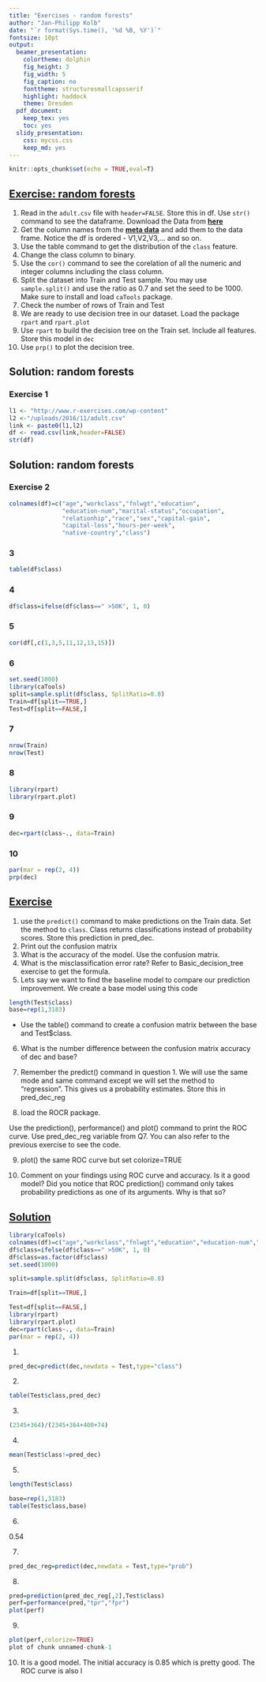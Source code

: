 ```yaml
---
title: "Exercises - random forests"
author: "Jan-Philipp Kolb"
date: "`r format(Sys.time(), '%d %B, %Y')`"
fontsize: 10pt
output:
  beamer_presentation: 
    colortheme: dolphin
    fig_height: 3
    fig_width: 5
    fig_caption: no
    fonttheme: structuresmallcapsserif
    highlight: haddock
    theme: Dresden
  pdf_document: 
    keep_tex: yes
    toc: yes
  slidy_presentation: 
    css: mycss.css
    keep_md: yes
---
```


```r
knitr::opts_chunk$set(echo = TRUE,eval=T)
```

## [Exercise: random forests](https://www.r-exercises.com/2016/12/29/intermediate-tree-1/)

<!--
1
-->

1) Read in the `adult.csv` file with `header=FALSE`. Store this in df. Use `str()` command to see the dataframe. Download the Data from [**here**](http://www.r-exercises.com/wp-content/uploads/2016/11/adult.csv)
<!--
2

You are given the meta_data that goes with the CSV.
-->
2) Get the column names from the [**meta data**](http://www.r-exercises.com/wp-content/uploads/2016/11/adult_names.txt) and add them to the data frame. Notice the df is ordered - V1,V2,V3,... and so on. 
<!--
As a side note, it is always best practice to use that to match and see if all the columns are read in correctly.
-->
3) Use the table command to get the distribution of the `class` feature.
4) Change the class column to binary.
5) Use the `cor()` command to see the corelation of all the numeric and integer columns including the class column. 
<!--
Remember that numbers close to 1 means high corelation and number close to 0 means low. 
This will give you a rough idea for feature selection
-->
6) Split the dataset into Train and Test sample. You may use `sample.split()` and use the ratio as 0.7 and set the seed to be 1000. Make sure to install and load `caTools` package.
7) Check the number of rows of Train and Test
8) We are ready to use decision tree in our dataset. Load the package `rpart` and `rpart.plot` 
<!--
If it is not installed, then use the `install.packages()` commmand.
-->
9) Use `rpart` to build the decision tree on the Train set. Include all features. Store this model in `dec`
10) Use `prp()` to plot the decision tree. 
<!--
If you get any error use `par(mar = rep(2, 4))` before the `prp()` command
-->

## Solution: random forests 

### Exercise 1

```r
l1 <- "http://www.r-exercises.com/wp-content"
l2 <-"/uploads/2016/11/adult.csv"
link <- paste0(l1,l2)
df <- read.csv(link,header=FALSE)
str(df)
```

<!--
## 'data.frame':	15916 obs. of  15 variables:
##  $ V1 : int  39 50 38 53 28 37 49 52 31 42 ...
##  $ V2 : Factor w/ 9 levels " ?"," Federal-gov",..: 8 7 5 5 5 5 5 7 5 5 ...
##  $ V3 : int  77516 83311 215646 234721 338409 284582 160187 209642 45781 159449 ...
##  $ V4 : Factor w/ 16 levels " 10th"," 11th",..: 10 10 12 2 10 13 7 12 13 10 ...
##  $ V5 : int  13 13 9 7 13 14 5 9 14 13 ...
##  $ V6 : Factor w/ 7 levels " Divorced"," Married-AF-spouse",..: 5 3 1 3 3 3 4 3 5 3 ...
##  $ V7 : Factor w/ 15 levels " ?"," Adm-clerical",..: 2 5 7 7 11 5 9 5 11 5 ...
##  $ V8 : Factor w/ 6 levels " Husband"," Not-in-family",..: 2 1 2 1 6 6 2 1 2 1 ...
##  $ V9 : Factor w/ 5 levels " Amer-Indian-Eskimo",..: 5 5 5 3 3 5 3 5 5 5 ...
##  $ V10: Factor w/ 2 levels " Female"," Male": 2 2 2 2 1 1 1 2 1 2 ...
##  $ V11: int  2174 0 0 0 0 0 0 0 14084 5178 ...
##  $ V12: int  0 0 0 0 0 0 0 0 0 0 ...
##  $ V13: int  40 13 40 40 40 40 16 45 50 40 ...
##  $ V14: Factor w/ 41 levels " ?"," Cambodia",..: 39 39 39 39 6 39 23 39 39 39 ...
##  $ V15: Factor w/ 2 levels " <=50K"," >50K": 1 1 1 1 1 1 1 2 2 2 ...
-->

## Solution: random forests 

### Exercise 2  


```r
colnames(df)=c("age","workclass","fnlwgt","education",
               "education-num","marital-status","occupation",
               "relationhip","race","sex","capital-gain",
               "capital-loss","hours-per-week",
               "native-country","class")
```

### 3


```r
table(df$class)
```


<!--
##  <=50K   >50K 
##  12097   3819
-->

### 4

```r
df$class=ifelse(df$class==" >50K", 1, 0)
```

### 5



```r
cor(df[,c(1,3,5,11,12,13,15)])
```



<!--
##                        age       fnlwgt education-num capital-gain
## age             1.00000000 -0.079506361    0.02668698  0.066466487
## fnlwgt         -0.07950636  1.000000000   -0.04671504  0.000653693
## education-num   0.02668698 -0.046715043    1.00000000  0.117453069
## capital-gain    0.06646649  0.000653693    0.11745307  1.000000000
## capital-loss    0.06176551 -0.012139341    0.08090257 -0.031685331
## hours-per-week  0.05659864 -0.012345724    0.14528405  0.075715672
## class           0.22920766 -0.013067759    0.32856870  0.221049951
##                capital-loss hours-per-week       class
## age              0.06176551     0.05659864  0.22920766
## fnlwgt          -0.01213934    -0.01234572 -0.01306776
## education-num    0.08090257     0.14528405  0.32856870
## capital-gain    -0.03168533     0.07571567  0.22104995
## capital-loss     1.00000000     0.05439109  0.15366554
## hours-per-week   0.05439109     1.00000000  0.22544319
## class            0.15366554     0.22544319  1.00000000
-->



### 6

```r
set.seed(1000)
library(caTools)
split=sample.split(df$class, SplitRatio=0.8)
Train=df[split==TRUE,]
Test=df[split==FALSE,]
```

### 7  

```r
nrow(Train)
nrow(Test)
```

### 8  

```r
library(rpart)
library(rpart.plot)
```

### 9  

```r
dec=rpart(class~., data=Train)
```


### 10 

```r
par(mar = rep(2, 4))
prp(dec)
```


## [Exercise](https://www.r-exercises.com/2017/01/05/intermediate-tree-2/)

1) use the `predict()` command to make predictions on the Train data. Set the method to `class`. Class returns classifications instead of probability scores. Store this prediction in pred_dec.
2) Print out the confusion matrix
3) What is the accuracy of the model. Use the confusion matrix.
4) What is the misclassification error rate? Refer to Basic_decision_tree exercise to get the formula.
5) Lets say we want to find the baseline model to compare our prediction improvement. We create a base model using this code

```r
length(Test$class)
base=rep(1,3183)
```

- Use the table() command to create a confusion matrix between the base and Test$class.

6) What is the number difference between the confusion matrix accuracy of dec and base?

7) Remember the predict() command in question 1. We will use the same mode and same command except we will set the method to “regression”. This gives us a probability estimates. Store this in pred_dec_reg

8) load the ROCR package.

Use the prediction(), performance() and plot() command to print the ROC curve. Use pred_dec_reg variable from Q7. You can also refer to the previous exercise to see the code.

9) plot() the same ROC curve but set colorize=TRUE

10) Comment on your findings using ROC curve and accuracy. Is it a good model? Did you notice that ROC prediction() command only takes probability predictions as one of its arguments. Why is that so?

## [Solution](https://www.r-exercises.com/2017/01/05/intermediate-tree-2-2/)

```r
library(caTools)
colnames(df)=c("age","workclass","fnlwgt","education","education-num","marital-status","occupation","relationhip","race","sex","capital-gain","capital-loss","hours-per-week","native-country","class")
df$class=ifelse(df$class==" >50K", 1, 0)
df$class=as.factor(df$class)
set.seed(1000)

split=sample.split(df$class, SplitRatio=0.8)

Train=df[split==TRUE,]

Test=df[split==FALSE,]
library(rpart)
library(rpart.plot)
dec=rpart(class~., data=Train)
par(mar = rep(2, 4))
```

1)


```r
pred_dec=predict(dec,newdata = Test,type="class")
```

2)

```r
table(Test$class,pred_dec)
```

<!--
##    pred_dec
##        0    1
##   0 2345   74
##   1  400  364
-->

3)

```r
(2345+364)/(2345+364+400+74)
```

<!--
## [1] 0.8510839
-->

4)

```r
mean(Test$class!=pred_dec)
```

<!--
## [1] 0.1489161
-->
5)

```r
length(Test$class)
```

<!--
## [1] 3183
-->
```r
base=rep(1,3183)
table(Test$class,base)
```


<!--
##    base
##        1
##   0 2419
##   1  764
-->

6)

0.54


7)

```r
pred_dec_reg=predict(dec,newdata = Test,type="prob")
```


8)

```r
pred=prediction(pred_dec_reg[,2],Test$class)
perf=performance(pred,"tpr","fpr")
plot(perf)
```


9)

```r
plot(perf,colorize=TRUE)
plot of chunk unnamed-chunk-1
```

10) It is a good model. The initial accuracy is 0.85 which is pretty good. The ROC curve is also l